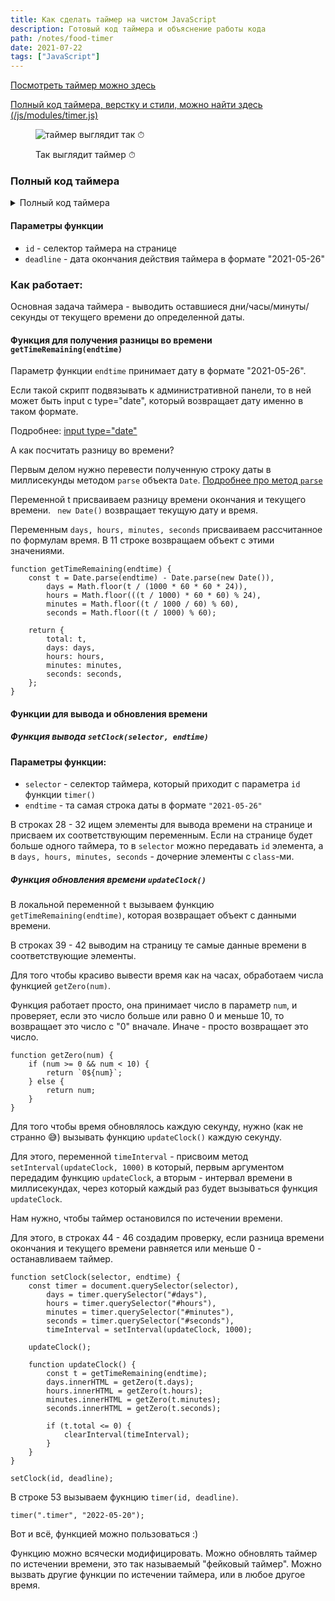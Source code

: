 ```yaml
---
title: Как сделать таймер на чистом JavaScript
description: Готовый код таймера и объяснение работы кода
path: /notes/food-timer
date: 2021-07-22
tags: ["JavaScript"]
---
```


[Посмотреть таймер можно здесь](http://food.webofkarma.com/#timer-link)

[Полный код таймера, верстку и стили, можно найти здесь (/js/modules/timer.js)](https://github.com/priestofkarma/Food/blob/master/src/)

<figure>

![таймер выглядит так ⏱](timer.png)

<figcaption>Так выглядит таймер ⏱</figcaption>

</figure>

### Полный код таймера

<details>

<summary className="button">Полный код таймера</summary>

```js
// timer
function timer(id, deadline) {
    function getTimeRemaining(endtime) {
        const t = Date.parse(endtime) - Date.parse(new Date()),
            days = Math.floor(t / (1000 * 60 * 60 * 24)),
            hours = Math.floor(((t / 1000) * 60 * 60) % 24),
            minutes = Math.floor((t / 1000 / 60) % 60),
            seconds = Math.floor((t / 1000) % 60);

        return {
            total: t,
            days: days,
            hours: hours,
            minutes: minutes,
            seconds: seconds,
        };
    }

    function getZero(num) {
        if (num >= 0 && num < 10) {
            return `0${num}`;
        } else {
            return num;
        }
    }

    function setClock(selector, endtime) {
        const timer = document.querySelector(selector),
            days = timer.querySelector("#days"),
            hours = timer.querySelector("#hours"),
            minutes = timer.querySelector("#minutes"),
            seconds = timer.querySelector("#seconds"),
            timeInterval = setInterval(updateClock, 1000);

        updateClock();

        function updateClock() {
            const t = getTimeRemaining(endtime);
            days.innerHTML = getZero(t.days);
            hours.innerHTML = getZero(t.hours);
            minutes.innerHTML = getZero(t.minutes);
            seconds.innerHTML = getZero(t.seconds);

            if (t.total <= 0) {
                clearInterval(timeInterval);
            }
        }
    }

    setClock(id, deadline);
}

timer(".timer", "2022-05-20");
```

</details>

#### Параметры функции

-   `id` - селектор таймера на странице
-   `deadline` - дата окончания действия таймера в формате "2021-05-26"

### Как работает:

Основная задача таймера - выводить оставшиеся
дни/часы/минуты/секунды от текущего времени до определенной даты.

#### Функция для получения разницы во времени `getTimeRemaining(endtime)`

Параметр функции `endtime` принимает дату в формате "2021-05-26".

<InfoMd title="Почему именно в таком формате?">

Если такой скрипт подвязывать к административной панели, то в ней может быть
input с type="date", который возвращает дату именно в таком формате.

Подробнее: [input type="date"](https://developer.mozilla.org/ru/docs/Web/HTML/Element/Input/date)

</InfoMd>

А как посчитать разницу во времени?

Первым делом нужно перевести полученную строку даты
в миллисекунды методом `parse` объекта `Date`.
[Подробнее про метод `parse`](https://learn.javascript.ru/date#razbor-stroki-s-datoy)

Переменной t присваиваем разницу времени окончания и текущего времени.
` new Date()` возвращает текущую дату и время.

Переменным `days, hours, minutes, seconds` присваиваем рассчитанное по формулам время.
В 11 строке возвращаем объект с этими значениями.

```javascript{numberLines: 4}
function getTimeRemaining(endtime) {
    const t = Date.parse(endtime) - Date.parse(new Date()),
        days = Math.floor(t / (1000 * 60 * 60 * 24)),
        hours = Math.floor(((t / 1000) * 60 * 60) % 24),
        minutes = Math.floor((t / 1000 / 60) % 60),
        seconds = Math.floor((t / 1000) % 60);

    return {
        total: t,
        days: days,
        hours: hours,
        minutes: minutes,
        seconds: seconds,
    };
}
```

#### Функции для вывода и обновления времени

##### Функция вывода `setClock(selector, endtime)`

#### Параметры функции:

-   `selector` - селектор таймера, который приходит с параметра `id` функции `timer()`
-   `endtime` - та самая строка даты в формате `"2021-05-26"`

В строках 28 - 32 ищем элементы для вывода времени
на странице и присваем их соответствующим переменным.
Если на странице будет больше одного таймера, то в `selector` можно передавать
`id` элемента, а в `days, hours, minutes, seconds` - дочерние элементы с `class`-ми.

##### Функция обновления времени `updateClock()`

В локальной переменной `t` вызываем функцию `getTimeRemaining(endtime)`,
которая возвращает объект с данными времени.

В строках 39 - 42 выводим на страницу те самые данные времени в соответствующие элементы.

Для того чтобы красиво вывести время как на часах, обработаем числа функцией `getZero(num)`.

Функция работает просто, она принимает число в параметр `num`, и проверяет, если
это число больше или равно 0 и меньше 10, то возвращает это число с "0" вначале.
Иначе - просто возвращает это число.

```javascript{numberLines: 19}
function getZero(num) {
    if (num >= 0 && num < 10) {
        return `0${num}`;
    } else {
        return num;
    }
}
```

Для того чтобы время обновлялось каждую секунду, нужно (как не странно 😅)
вызывать функцию `updateClock()` каждую секунду.

Для этого, переменной `timeInterval` - присвоим метод `setInterval(updateClock, 1000)`
в который, первым аргументом передадим функцию `updateClock`,
а вторым - интервал времени в миллисекундах, через который каждый раз
будет вызываться функция `updateClock`.

Нам нужно, чтобы таймер остановился по истечении времени.

Для этого, в строках 44 - 46 создадим проверку,
если разница времени окончания и текущего времени равняется или меньше 0 - останавливаем таймер.

```javascript{numberLines: 27}
function setClock(selector, endtime) {
    const timer = document.querySelector(selector),
        days = timer.querySelector("#days"),
        hours = timer.querySelector("#hours"),
        minutes = timer.querySelector("#minutes"),
        seconds = timer.querySelector("#seconds"),
        timeInterval = setInterval(updateClock, 1000);

    updateClock();

    function updateClock() {
        const t = getTimeRemaining(endtime);
        days.innerHTML = getZero(t.days);
        hours.innerHTML = getZero(t.hours);
        minutes.innerHTML = getZero(t.minutes);
        seconds.innerHTML = getZero(t.seconds);

        if (t.total <= 0) {
            clearInterval(timeInterval);
        }
    }
}

setClock(id, deadline);
```

В строке 53 вызываем фукнцию `timer(id, deadline)`.

```javascript{numberLines: 27}
timer(".timer", "2022-05-20");
```

Вот и всё, функцией можно пользоваться :)

Функцию можно всячески модифицировать. Можно обновлять таймер по истечении времени,
это так называемый "фейковый таймер". Можно вызвать другие функции по истечении таймера,
или в любое другое время.
